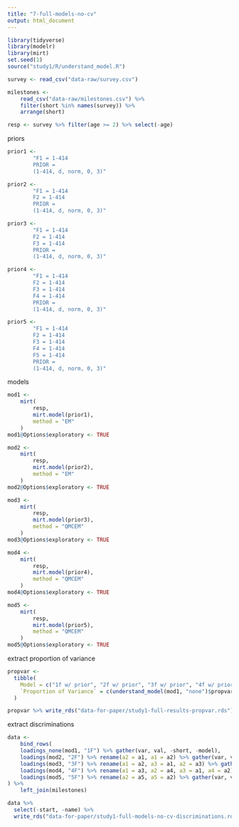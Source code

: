 ```yaml
---
title: "7-full-models-no-cv"
output: html_document
---
```


```r
library(tidyverse)
library(modelr)
library(mirt)
set.seed(1)
source("study1/R/understand_model.R")

survey <- read_csv("data-raw/survey.csv")

milestones <- 
    read_csv("data-raw/milestones.csv") %>% 
    filter(short %in% names(survey)) %>% 
    arrange(short)

resp <- survey %>% filter(age >= 2) %>% select(-age)
```

priors 

```r
prior1 <-
        "F1 = 1-414
        PRIOR =
        (1-414, d, norm, 0, 3)"

prior2 <-
        "F1 = 1-414
        F2 = 1-414
        PRIOR =
        (1-414, d, norm, 0, 3)"

prior3 <-
        "F1 = 1-414
        F2 = 1-414
        F3 = 1-414
        PRIOR =
        (1-414, d, norm, 0, 3)"

prior4 <-
        "F1 = 1-414
        F2 = 1-414
        F3 = 1-414
        F4 = 1-414
        PRIOR =
        (1-414, d, norm, 0, 3)"

prior5 <-
        "F1 = 1-414
        F2 = 1-414
        F3 = 1-414
        F4 = 1-414
        F5 = 1-414
        PRIOR =
        (1-414, d, norm, 0, 3)"
```

models 

```r
mod1 <-
    mirt(
        resp,
        mirt.model(prior1),
        method = "EM"
    )
mod1@Options$exploratory <- TRUE

mod2 <-
    mirt(
        resp,
        mirt.model(prior2),
        method = "EM"
    )
mod2@Options$exploratory <- TRUE

mod3 <-
    mirt(
        resp,
        mirt.model(prior3),
        method = "QMCEM"
    )
mod3@Options$exploratory <- TRUE

mod4 <-
    mirt(
        resp,
        mirt.model(prior4),
        method = "QMCEM"
    )
mod4@Options$exploratory <- TRUE

mod5 <-
    mirt(
        resp,
        mirt.model(prior5),
        method = "QMCEM"
    )
mod5@Options$exploratory <- TRUE
```

extract proportion of variance

```r
propvar <- 
  tibble(
    Model = c("1f w/ prior", "2f w/ prior", "3f w/ prior", "4f w/ prior", "5f w/ prior"),
    `Proportion of Variance` = c(understand_model(mod1, "none")$propvar[2], understand_model(mod2, "none")$propvar[3], understand_model(mod3, "none")$propvar[4], understand_model(mod4, "none")$propvar[5], understand_model(mod5, "none")$propvar[6])
  )

propvar %>% write_rds("data-for-paper/study1-full-results-propvar.rds")
```

extract discriminations

```r
data <- 
    bind_rows(
    loadings_none(mod1, "1F") %>% gather(var, val, -short, -model),
    loadings(mod2, "2F") %>% rename(a2 = a1, a1 = a2) %>% gather(var, val, -short, -model),
    loadings(mod3, "3F") %>% rename(a1 = a2, a3 = a1, a2 = a3) %>% gather(var, val, -short, -model),
    loadings(mod4, "4F") %>% rename(a1 = a3, a2 = a4, a3 = a1, a4 = a2) %>% gather(var, val, -short, -model),
    loadings(mod5, "5F") %>% rename(a2 = a5, a5 = a2) %>% gather(var, val, -short, -model)
) %>% 
    left_join(milestones) 

data %>% 
  select(-start, -name) %>% 
  write_rds("data-for-paper/study1-full-models-no-cv-discriminations.rds")
```

